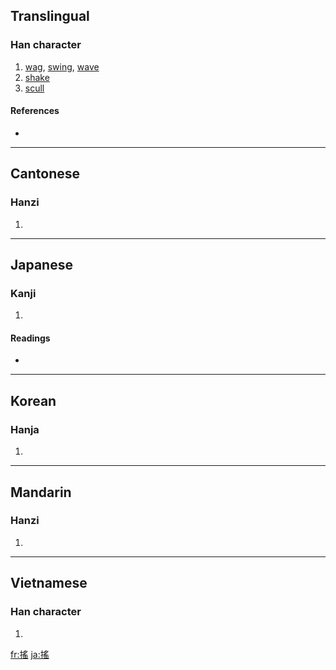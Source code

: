 {{also|揺|摇}}
==Translingual==

===Han character===
{{Han char|rn=64|rad=手|as=10|sn=13|four=5207<sub>2</sub>|canj=手月人山 (QBOU)}}

# [[wag]], [[swing]], [[wave]]
# [[shake]]
# [[scull]]

====References====
* {{Han ref|kx=0446.270|dkj=12479|dj=0797.110|hdz=31935.051|uh=6416|ud=25622|bh=B76E|bd=46958}}

----

==Cantonese==

===Hanzi===
{{yue-hanzi|jyut=|y=yiu4|sim=摇}}

# {{defn|Cantonese|sort=手10}}

----

==Japanese==

===Kanji===
{{ja-kanji|grade=|rs=手10}}

# {{defn|Japanese}}

====Readings====
* {{ja-readings|on=[[よう]] (yō)|kun=[[ゆする]] (yusuru), [[ゆれる]] (yureru)}}

----

==Korean==

===Hanja===
{{ko-hanja|hangeul=요|eumhun=|rv=yo|mr=yo|y=yo}}

# {{defn|Korean|sort=手10}}

----

==Mandarin==

===Hanzi===
{{cmn-hanzi|sim=摇|pin=[[yáo]] ([[yao2]])|wg=yao<sup>2</sup>}}

# {{defn|Mandarin|sort=手10}}

----

==Vietnamese==

===Han character===
{{vi-hantu|[[diêu]], [[gieo]], [[dao]], [[vêu]]|rs=手10}}

# {{defn|Vietnamese|sort=手10}}

[[fr:搖]]
[[ja:搖]]